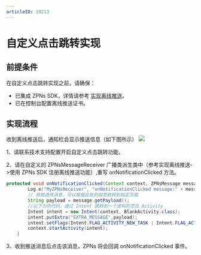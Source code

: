 ```yaml
---
articleID: 19213
---
```


# 自定义点击跳转实现

## 前提条件

在自定义点击跳转实现之前，请确保：

- 已集成 ZPNs SDK，详情请参考 [实现离线推送](./Implement%20offline%20push%20notification.mdx)。
- 已在控制台配置离线推送证书。


## 实现流程

收到离线推送后，通知栏会显示推送信息（如下图所示）
<img src="/Users/wuyaolin/Downloads/Image_316112594921225.jpg"/>

1、请联系技术支持配置开启自定义点击跳转功能。

2、请在自定义的 ZPNsMessageReceiver 广播类派生类中（参考实现离线推送->使用 ZPNs SDK 注册离线推送功能）,重写 onNotificationClicked 方法。
```java
protected void onNotificationClicked(Context context, ZPNsMessage message) {
        Log.e("MyZPNsReceiver", "onNotificationClicked message:" + message.toString());
        // 获取透传消息，可以根据此处的信息跳转到指定页面
        String payload = message.getPayload();
        //以下为伪代码，通过 Intent 跳转到一个虚构的空白 Activity
        Intent intent = new Intent(context, BlankActivity.class);
        intent.putExtra("EXTRA_MESSAGE",payload);
        intent.setFlags(Intent.FLAG_ACTIVITY_NEW_TASK | Intent.FLAG_ACTIVITY_CLEAR_TOP);
        context.startActivity(intent);
    }
```
3、收到推送消息后点击该消息，ZPNs 将会回调 onNotificationClicked 事件。



